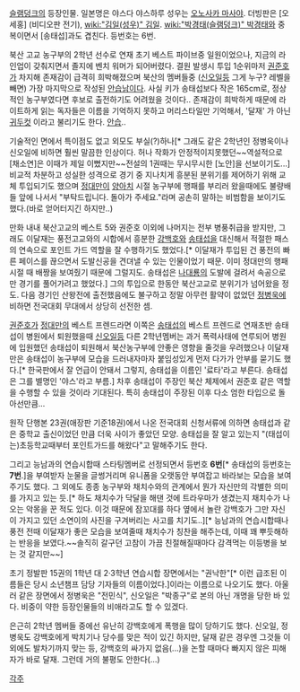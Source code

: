 [[슬램덩크]]의 등장인물.
일본명은 야스다 야스하루
성우는 [[오노사카 마사야]]. 더빙판은 [오세홍] (비디오판 전기), [[wiki:"김일(성우)" 김일]]. [[wiki:"박경태(슬램덩크)" 박경태]]와 중복이면서 [송태섭]과도 겹친다. 등번호는 6번.

북산 고교 농구부의 2학년 선수로 연재 초기 베스트 파이브중 일원이었으나, 지금의 라인업이 갖춰지면서 졸지에 벤치 워머가 되어버렸다. 결원 발생시 투입 1순위마저 [[권준호]]가 차지해 존재감이 급격히 희박해졌으며 북산의 멤버들중 ([[신오일]]등 그게 누구? 레벨을 빼면) 가장 마지막으로 작성된 [[안습]]남이다. 사실 키가 송태섭보다 작은 165cm로, 정상적인 농구부였다면 후보로 출전하기도 어려웠을 것이다.. 존재감이 희박하게 때문에 라이트하게 읽는 독자들은 이름을 기억하지 못하고 머리스타일만 기억해서, '달재' 가 아닌 [[귀두컷]] 이라고 불리기도 한다. [[안습]]..

기술적인 면에서 특이점도 없고 외모도 부실(?)하나[* 그래도 같은 2학년인 정병욱이나 신오일에 비하면 훨씬 말끔한 인상이다. 허나 작화가 안정적이지못했던~~역설적으로 [채소연]은 이때가 제일 이뻤지만~~전설의 1권때는 무시무시한 [노안]을 선보이기도...] 비교적 차분하고 성실한 성격으로 경기 중 지나치게 흥분된 분위기를 제어하기 위해 교체 투입되기도 했으며 [[정대만]]이 [[양아치]] 시절 농구부에 행패를 부리러 왔을때에도 불량배들 앞에 나서서 "부탁드립니다. 돌아가 주세요."라며 공손히 말하는 비범함을 보이기도 했다.(바로 얻어터지긴 하지만..)

만화 내내 북산고교의 베스트 5와 권준호 이외에 나머지는 전부 병풍취급을 받지만, 그래도 이달재는 풍전고교와의 시합에서 흥분한 [[강백호]]와 [[송태섭]]을 대신해서 적절한 패스의 연속으로 포인트 가드 역할을 잘 수행하기도 했었다.[* 이달재가 투입된 건 풍전의 빠른 페이스를 끊으면서 도발신공을 견뎌낼 수 있는 인물이었기 때문. 이미 정대만의 행패시절 때 배짱을 보여줬기 때문에 그럴지도. 송태섭은 [[나대룡]]의 도발에 걸려서 속공으로만 경기를 풀어가려고 했었다.] 그의 투입으로 한동안 북산고교로 분위기가 넘어왔을 정도. 다음 경기인 산왕전에 출전했음에도 불구하고 정말 아무런 활약이 없었던 [[정병욱]]에 비하면 전국대회 무대에서 상당히 선전한 셈.

[[권준호]]가 [[정대만]]의 베스트 프렌드라면 이쪽은 [[송태섭]]의 베스트 프렌드로 연재초반 송태섭이 병원에서 퇴원했을때 [[신오일]]등 다른 2학년멤버는 과거 폭력사태에 연루되어 병원에 입원했던 송태섭이 퇴원해서 북산농구부에 안좋은 영향을 줄것을 우려했으나 이달재만은 송태섭이 농구부에 모습을 드러내자마자 붙임성있게 먼저 다가가 안부를 묻기도 했다.[* 한국판에서 잘 언급이 안돼서 그렇지, 송태섭을 이름인 '료타'라고 부른다. 송태섭은 그를 별명인 '야스'라고 부름.] 차후 송태섭이 주장인 북산 체제에서 권준호 같은 역할을 수행할 수 있을 것이라 기대된다. 특히 송태섭이 주장된 이후 다소 엄한 타입으로 돌아선만큼...

원작 단행본 23권(애장판 기준18권)에서 나온 전국대회 신청서류에 의하면 송태섭과 같은 중학교 출신이었던 만큼 더욱 사이가 좋았던 모양. 송태섭을 잘 알고 있는지 "(태섭이는)초등학교때부터 포인트가드를 해왔다"고 말해주기도 한다.
 
그리고 능남과의 연습시합때 스타팅멤버로 선정되면서 등번호 '''6번'''[* 송태섭의 등번호는 '''7번'''.]을 부여받자 눈물을 글썽거리며 유니폼을 오랫동안 부여잡고 바라보는 모습을 보여주기도 했다. 그 외에도 종종 농구부와 채치수와의 관계에서 뭔가 자신만의 각별한 의미를 가지고 있는 듯.[* 하도 채치수가 닥달을 해댄 것에 트라우마가 생겼는지 채치수가 나오는 악몽을 꾼 적도 있다. 이것 때문에 잠꼬대를 하다 옆에서 놀란 강백호가 그만 자신이 가지고 있던 소연이의 사진을 구겨버리는 사고를 치기도..][* 능남과의 연습시합때나 풍전 전때 이달재가 좋은 모습을 보여줄때 채치수가 칭찬을 해주는데, 이때 꽤 뿌듯해하는 반응을 보였다.~~솔직히 갈구던 고참이 가끔 친절해질때마다 감격먹는 이등병을 보는 것 같지만~~]

초기 정발판 15권의 1학년 대 2·3학년 연습시합 장면에서는 "권낙한"[* 이런 급조된 이름들은 당시 소년챔프 담당 기자들의 이름이었다.]이라는 이름으로 나오기도 했다. 아울러 같은 장면에서 정병욱은 "전민식", 신오일은 "박종구"로 본의 아닌 개명을 당한 바 있다. 비중이 약한 등장인물들의 비애라고도 할 수 있겠다.

은근히 2학년 멤버들 중에선 유난히 강백호에게 폭행을 많이 당하기도 했다.
신오일, 정병욱도 강백호에게 박치기나 당수를 맞은 적이 있긴 하지만, 달재 같은 경우엔 그것들 이외에도 발차기까지 맞는 등, 강백호의 싸가지 없음(...)을 논할 때마다 빠지지 않은 피해자가 바로 달재. 그런데 거의 불평도 안한다(...)

[[각주]]
